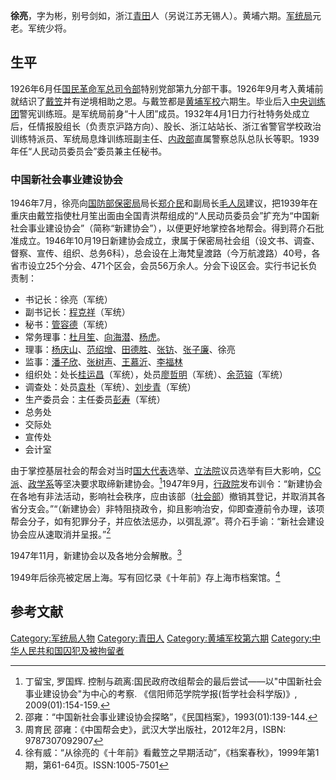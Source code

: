 '''徐亮'''{{BD|1903年||1975年|}}，字为彬，别号剑如，浙江[[青田|青田]]人（另说江苏无锡人）。黄埔六期。[[军统局|军统局]]元老。军统少将。
==生平==
1926年6月任[[国民革命军总司令部|国民革命军总司令部]]特别党部第九分部干事。1926年9月考入黄埔前就结识了[[戴笠|戴笠]]并有逆境相助之恩。与戴笠都是[[黄埔军校|黄埔军校]]六期生。毕业后入[[中央训练团|中央训练团]]警宪训练班。是军统局前身“十人团”成员。1932年4月1日力行社特务处成立后，任情报股组长（负责京沪路方向）、股长、浙江站站长、浙江省警官学校政治训练特派员、军统局息烽训练班副主任、[[中华民国内政部|内政部]]直属警察总队总队长等职。1939年任“人民动员委员会”委员兼主任秘书。
===中国新社会事业建设协会===
1946年7月，徐亮向[[国防部保密局|国防部保密局]]局长[[郑介民|郑介民]]和副局长[[毛人凤|毛人凤]]建议，把1939年在重庆由戴笠指使杜月笙出面由全国青洪帮组成的“人民动员委员会”扩充为“中国新社会事业建设协会”（简称“新建协会”），以便更好地掌控各地帮会。得到蒋介石批准成立。1946年10月19日新建协会成立，隶属于保密局社会组（设文书、调查、督察、宣传、组织、总务6科），总会设在上海梵皇渡路（今万航渡路）40号，各省市设立25个分会、471个区会，会员56万余人。分会下设区会。实行书记长负责制：
*书记长：徐亮（军统）
*副书记长：[[程克祥|程克祥]]（军统）
*秘书：[[管容德|管容德]]（军统）
*常务理事：[[杜月笙|杜月笙]]、[[向海潜|向海潜]]、[[杨虎|杨虎]]。
*理事：[[杨庆山|杨庆山]]、[[范绍增|范绍增]]、[[田德胜|田德胜]]、[[张钫|张钫]]、[[张子廉|张子廉]]、徐亮
*监事：[[潘子欣|潘子欣]]、[[张树声|张树声]]、[[王慕沂|王慕沂]]、[[李福林|李福林]]
*组织处：处长[[桂运昌|桂运昌]]（军统），处员[[廖哲明|廖哲明]]（军统）、[[余范镕|余范镕]]（军统）
*调查处：处员[[袁朴|袁朴]]（军统）、[[刘步青|刘步青]]（军统）
*生产委员会：主任委员[[彭寿|彭寿]]（军统）
*总务处
*交际处
*宣传处
*会计室
由于掌控基层社会的帮会对当时[[国大代表|国大代表]]选举、[[立法院|立法院]]议员选举有巨大影响，[[CC派|CC派]]、[[政学系|政学系]]等坚决要求取缔新建协会。<ref>丁留宝, 罗国辉. 控制与疏离:国民政府改组帮会的最后尝试——以"中国新社会事业建设协会"为中心的考察. 《信阳师范学院学报(哲学社会科学版)》, 2009(01):154-159.</ref>1947年9月，[[行政院|行政院]]发布训令：“新建协会在各地有非法活动，影响社会秩序，应由该部（[[中华民国社会部|社会部]]）撤销其登记，并取消其各省分支会。”“（新建协会）非特阻挠政令，抑且影响治安，仰即查遵前令办理，该项帮会分子，如有犯罪分子，并应依法惩办，以弭乱源”。蒋介石手谕：“新社会建设协会应从速取消并呈报。”<ref>邵雍：“中国新社会事业建设协会探略”，《民国档案》，1993(01):139-144.</ref>

1947年11月，新建协会以及各地分会解散。<ref> 周育民 邵雍：《中国帮会史》，武汉大学出版社，2012年2月，ISBN: 9787307092907</ref>

1949年后徐亮被定居上海。写有回忆录《十年前》存上海市档案馆。<ref>徐有威：“从徐亮的《十年前》看戴笠之早期活动”，《档案春秋》，1999年第1期，第61-64页。ISSN:1005-7501</ref>

==参考文献==
<references/>
[[Category:军统局人物|Category:军统局人物]]
[[Category:青田人|Category:青田人]]
[[Category:黄埔军校第六期|Category:黄埔军校第六期]]
[[Category:中华人民共和国囚犯及被拘留者|Category:中华人民共和国囚犯及被拘留者]]